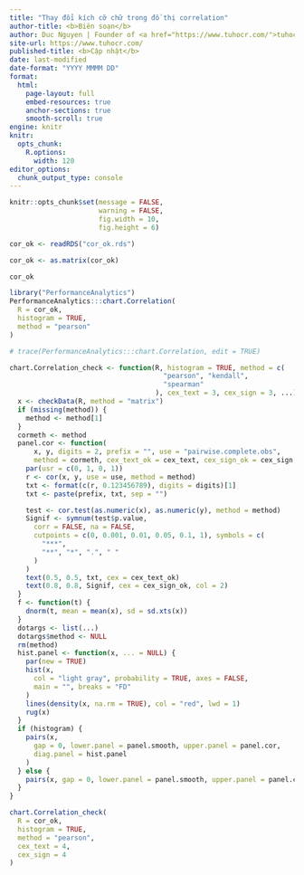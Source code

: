 ```yaml
---
title: "Thay đổi kích cỡ chữ trong đồ thị correlation"
author-title: <b>Biên soạn</b>
author: Duc Nguyen | Founder of <a href="https://www.tuhocr.com/">tuhocr.com</a>
site-url: https://www.tuhocr.com/
published-title: <b>Cập nhật</b> 
date: last-modified
date-format: "YYYY MMMM DD"
format:
  html:
    page-layout: full
    embed-resources: true
    anchor-sections: true
    smooth-scroll: true
engine: knitr
knitr:
  opts_chunk:
    R.options:
      width: 120
editor_options: 
  chunk_output_type: console
---
```


```r
knitr::opts_chunk$set(message = FALSE,  
                      warning = FALSE,
                      fig.width = 10,
                      fig.height = 6)   
```

```r
cor_ok <- readRDS("cor_ok.rds")

cor_ok <- as.matrix(cor_ok)

cor_ok

library("PerformanceAnalytics")
PerformanceAnalytics:::chart.Correlation(
  R = cor_ok,
  histogram = TRUE,
  method = "pearson"
)

# trace(PerformanceAnalytics:::chart.Correlation, edit = TRUE)

chart.Correlation_check <- function(R, histogram = TRUE, method = c(
                                      "pearson", "kendall",
                                      "spearman"
                                    ), cex_text = 3, cex_sign = 3, ...) {
  x <- checkData(R, method = "matrix")
  if (missing(method)) {
    method <- method[1]
  }
  cormeth <- method
  panel.cor <- function(
      x, y, digits = 2, prefix = "", use = "pairwise.complete.obs",
      method = cormeth, cex_text_ok = cex_text, cex_sign_ok = cex_sign, ...) {
    par(usr = c(0, 1, 0, 1))
    r <- cor(x, y, use = use, method = method)
    txt <- format(c(r, 0.123456789), digits = digits)[1]
    txt <- paste(prefix, txt, sep = "")

    test <- cor.test(as.numeric(x), as.numeric(y), method = method)
    Signif <- symnum(test$p.value,
      corr = FALSE, na = FALSE,
      cutpoints = c(0, 0.001, 0.01, 0.05, 0.1, 1), symbols = c(
        "***",
        "**", "*", ".", " "
      )
    )
    text(0.5, 0.5, txt, cex = cex_text_ok)
    text(0.8, 0.8, Signif, cex = cex_sign_ok, col = 2)
  }
  f <- function(t) {
    dnorm(t, mean = mean(x), sd = sd.xts(x))
  }
  dotargs <- list(...)
  dotargs$method <- NULL
  rm(method)
  hist.panel <- function(x, ... = NULL) {
    par(new = TRUE)
    hist(x,
      col = "light gray", probability = TRUE, axes = FALSE,
      main = "", breaks = "FD"
    )
    lines(density(x, na.rm = TRUE), col = "red", lwd = 1)
    rug(x)
  }
  if (histogram) {
    pairs(x,
      gap = 0, lower.panel = panel.smooth, upper.panel = panel.cor,
      diag.panel = hist.panel
    )
  } else {
    pairs(x, gap = 0, lower.panel = panel.smooth, upper.panel = panel.cor)
  }
}

chart.Correlation_check(
  R = cor_ok,
  histogram = TRUE,
  method = "pearson",
  cex_text = 4,
  cex_sign = 4
)
```

